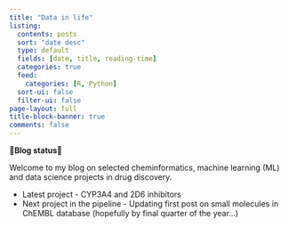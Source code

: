 ```yaml
---
title: "Data in life"
listing:
  contents: posts
  sort: "date desc"
  type: default
  fields: [date, title, reading-time]
  categories: true
  feed: 
    categories: [R, Python]
  sort-ui: false
  filter-ui: false
page-layout: full
title-block-banner: true
comments: false
---
```


**🌟Blog status🌟**

Welcome to my blog on selected cheminformatics, machine learning (ML) and data science projects in drug discovery.

* Latest project - CYP3A4 and 2D6 inhibitors 
* Next project in the pipeline - Updating first post on small molecules in ChEMBL database (hopefully by final quarter of the year...)

<br>

<a rel="me" href="https://fosstodon.org/@jhylin"></a>